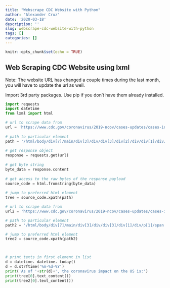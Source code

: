 ```yaml
---
title: "Webscrape CDC Website with Python"
author: "Alexander Cruz"
date: '2020-03-18'
description: ''
slug: webscrape-cdc-website-with-python
tags: []
categories: []
---
```


```r
knitr::opts_chunk$set(echo = TRUE)
```

## Web Scraping CDC Website using lxml 

Note: The website URL has changed a couple times during the last month, you will have to update the url as well.

Import 3rd party packages.  Use pip if you don't have them already installed.
```python
import requests
import datetime
from lxml import html
```

```python
# url to scrape data from 
url = 'https://www.cdc.gov/coronavirus/2019-ncov/cases-updates/cases-in-us.html'
  
# path to particular element 
path = '/html/body/div[7]/main/div[3]/div/div[3]/div[2]/div/div[1]/div/div[2]/ul'
  
# get response object 
response = requests.get(url) 
  
# get byte string 
byte_data = response.content 
  
# get access to the raw bytes of the response payload
source_code = html.fromstring(byte_data) 
  
# jump to preferred html element 
tree = source_code.xpath(path)

# url to scrape data from 
url2 = 'https://www.cdc.gov/coronavirus/2019-ncov/cases-updates/cases-in-us.html'

# path to particular element 
path2 = '/html/body/div[7]/main/div[3]/div/div[3]/div[1]/div/p[1]/span'

# jump to preferred html element 
tree2 = source_code.xpath(path2)


  
# print texts in first element in list
d = datetime. datetime. today()
d = d.strftime('%m-%d-%Y')
print('As of '+str(d)+', the coronavirus impact on the US is:')
print(tree[0].text_content()) 
print(tree2[0].text_content())
```
